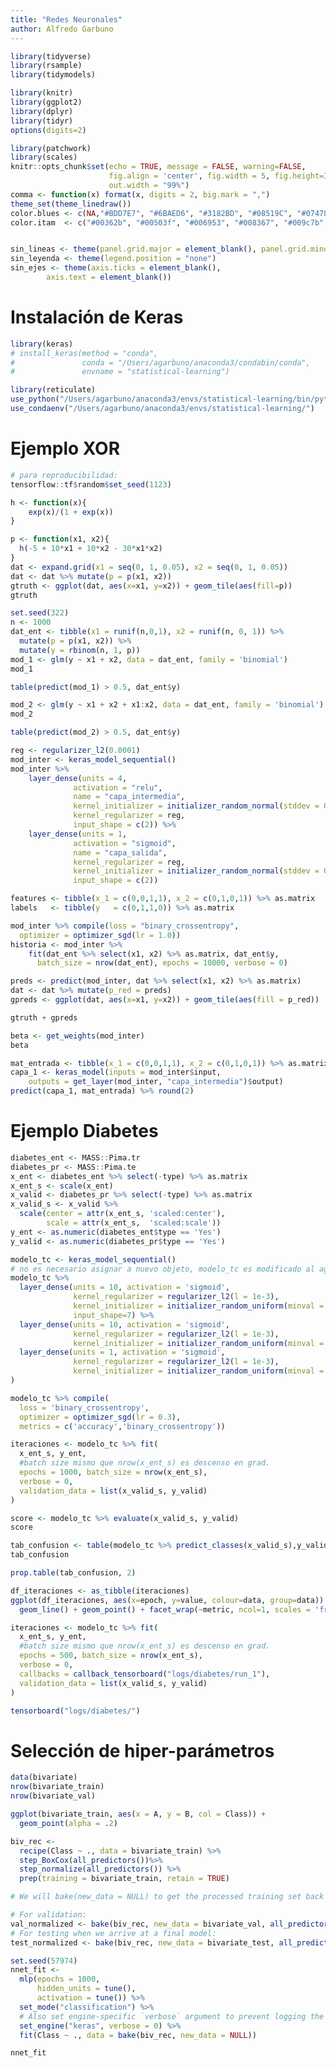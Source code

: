 ```yaml
---
title: "Redes Neuronales"
author: Alfredo Garbuno
---
```


```r
library(tidyverse)
library(rsample)
library(tidymodels)

library(knitr)
library(ggplot2)
library(dplyr)
library(tidyr)
options(digits=2)

library(patchwork)
library(scales)
knitr::opts_chunk$set(echo = TRUE, message = FALSE, warning=FALSE, 
                      fig.align = 'center', fig.width = 5, fig.height=3, cache = TRUE, 
                      out.width = "99%")
comma <- function(x) format(x, digits = 2, big.mark = ",")
theme_set(theme_linedraw())
color.blues <- c(NA,"#BDD7E7", "#6BAED6", "#3182BD", "#08519C", "#074789", "#063e77", "#053464")
color.itam  <- c("#00362b", "#00503f", "#006953", "#008367", "#009c7b", "#00b68f")


sin_lineas <- theme(panel.grid.major = element_blank(), panel.grid.minor = element_blank())
sin_leyenda <- theme(legend.position = "none")
sin_ejes <- theme(axis.ticks = element_blank(), 
        axis.text = element_blank())
```

# Instalación de Keras

```r
library(keras)
# install_keras(method = "conda",
#               conda = "/Users/agarbuno/anaconda3/condabin/conda",
#               envname = "statistical-learning")

library(reticulate)
use_python("/Users/agarbuno/anaconda3/envs/statistical-learning/bin/python")
use_condaenv("/Users/agarbuno/anaconda3/envs/statistical-learning/")
```

# Ejemplo XOR

```r
# para reproducibilidad:
tensorflow::tf$random$set_seed(1123)
```

```r
h <- function(x){
    exp(x)/(1 + exp(x))
}

p <- function(x1, x2){
  h(-5 + 10*x1 + 10*x2 - 30*x1*x2)
}
dat <- expand.grid(x1 = seq(0, 1, 0.05), x2 = seq(0, 1, 0.05))
dat <- dat %>% mutate(p = p(x1, x2))
gtruth <- ggplot(dat, aes(x=x1, y=x2)) + geom_tile(aes(fill=p))
gtruth
```

```r
set.seed(322)
n <- 1000
dat_ent <- tibble(x1 = runif(n,0,1), x2 = runif(n, 0, 1)) %>%
  mutate(p = p(x1, x2)) %>%
  mutate(y = rbinom(n, 1, p))
mod_1 <- glm(y ~ x1 + x2, data = dat_ent, family = 'binomial')
mod_1
```

```r
table(predict(mod_1) > 0.5, dat_ent$y)
```

```r
mod_2 <- glm(y ~ x1 + x2 + x1:x2, data = dat_ent, family = 'binomial')
mod_2
```

```r
table(predict(mod_2) > 0.5, dat_ent$y)
```

```r
reg <- regularizer_l2(0.0001)
mod_inter <- keras_model_sequential()
mod_inter %>% 
    layer_dense(units = 4, 
              activation = "relu",
              name = "capa_intermedia", 
              kernel_initializer = initializer_random_normal(stddev = 0.01, seed = 101),
              kernel_regularizer = reg,
              input_shape = c(2)) %>%
    layer_dense(units = 1, 
              activation = "sigmoid",
              name = "capa_salida", 
              kernel_regularizer = reg,
              kernel_initializer = initializer_random_normal(stddev = 0.01, seed = 201),
              input_shape = c(2))  
```

```r

features <- tibble(x_1 = c(0,0,1,1), x_2 = c(0,1,0,1)) %>% as.matrix
labels   <- tibble(y   = c(0,1,1,0)) %>% as.matrix

mod_inter %>% compile(loss = "binary_crossentropy", 
  optimizer = optimizer_sgd(lr = 1.0))
historia <- mod_inter %>% 
    fit(dat_ent %>% select(x1, x2) %>% as.matrix, dat_ent$y, 
      batch_size = nrow(dat_ent), epochs = 10000, verbose = 0)
```

```r
preds <- predict(mod_inter, dat %>% select(x1, x2) %>% as.matrix)
dat <- dat %>% mutate(p_red = preds)
gpreds <- ggplot(dat, aes(x=x1, y=x2)) + geom_tile(aes(fill = p_red))

gtruth + gpreds
```

```r

beta <- get_weights(mod_inter)
beta
```

```r
mat_entrada <- tibble(x_1 = c(0,0,1,1), x_2 = c(0,1,0,1)) %>% as.matrix
capa_1 <- keras_model(inputs = mod_inter$input,
    outputs = get_layer(mod_inter, "capa_intermedia")$output)
predict(capa_1, mat_entrada) %>% round(2)
```

# Ejemplo Diabetes

```r
diabetes_ent <- MASS::Pima.tr
diabetes_pr <- MASS::Pima.te
x_ent <- diabetes_ent %>% select(-type) %>% as.matrix
x_ent_s <- scale(x_ent)
x_valid <- diabetes_pr %>% select(-type) %>% as.matrix 
x_valid_s <- x_valid %>%
  scale(center = attr(x_ent_s, 'scaled:center'), 
        scale = attr(x_ent_s,  'scaled:scale'))
y_ent <- as.numeric(diabetes_ent$type == 'Yes')
y_valid <- as.numeric(diabetes_pr$type == 'Yes')
```

```r
modelo_tc <- keras_model_sequential() 
# no es necesario asignar a nuevo objeto, modelo_tc es modificado al agregar capas
modelo_tc %>% 
  layer_dense(units = 10, activation = 'sigmoid', 
              kernel_regularizer = regularizer_l2(l = 1e-3), 
              kernel_initializer = initializer_random_uniform(minval = -0.5, maxval = 0.5),
              input_shape=7) %>%
  layer_dense(units = 10, activation = 'sigmoid', 
              kernel_regularizer = regularizer_l2(l = 1e-3), 
              kernel_initializer = initializer_random_uniform(minval = -0.5, maxval = 0.5)) %>%
  layer_dense(units = 1, activation = 'sigmoid',
              kernel_regularizer = regularizer_l2(l = 1e-3),
              kernel_initializer = initializer_random_uniform(minval = -0.5, maxval = 0.5)
)
```

```r
modelo_tc %>% compile(
  loss = 'binary_crossentropy',
  optimizer = optimizer_sgd(lr = 0.3),
  metrics = c('accuracy','binary_crossentropy'))
```


```r
iteraciones <- modelo_tc %>% fit(
  x_ent_s, y_ent, 
  #batch size mismo que nrow(x_ent_s) es descenso en grad.
  epochs = 1000, batch_size = nrow(x_ent_s), 
  verbose = 0,
  validation_data = list(x_valid_s, y_valid)
)
```

```r
score <- modelo_tc %>% evaluate(x_valid_s, y_valid)
score
```

```r
tab_confusion <- table(modelo_tc %>% predict_classes(x_valid_s),y_valid) 
tab_confusion
```

```r
prop.table(tab_confusion, 2)
```

```r
df_iteraciones <- as_tibble(iteraciones)
ggplot(df_iteraciones, aes(x=epoch, y=value, colour=data, group=data)) + 
  geom_line() + geom_point() + facet_wrap(~metric, ncol=1, scales = 'free')
```

```r
iteraciones <- modelo_tc %>% fit(
  x_ent_s, y_ent, 
  #batch size mismo que nrow(x_ent_s) es descenso en grad.
  epochs = 500, batch_size = nrow(x_ent_s), 
  verbose = 0,
  callbacks = callback_tensorboard("logs/diabetes/run_1"),
  validation_data = list(x_valid_s, y_valid)
)
```

```r
tensorboard("logs/diabetes/")
```

# Selección de hiper-parámetros

```r
data(bivariate)
nrow(bivariate_train)
nrow(bivariate_val)

```

```r
ggplot(bivariate_train, aes(x = A, y = B, col = Class)) + 
  geom_point(alpha = .2)
```

```r
biv_rec <- 
  recipe(Class ~ ., data = bivariate_train) %>%
  step_BoxCox(all_predictors())%>%
  step_normalize(all_predictors()) %>%
  prep(training = bivariate_train, retain = TRUE)

# We will bake(new_data = NULL) to get the processed training set back

# For validation:
val_normalized <- bake(biv_rec, new_data = bivariate_val, all_predictors())
# For testing when we arrive at a final model: 
test_normalized <- bake(biv_rec, new_data = bivariate_test, all_predictors())
```

```r
set.seed(57974)
nnet_fit <-
  mlp(epochs = 1000, 
      hidden_units = tune(), 
      activation = tune()) %>%
  set_mode("classification") %>% 
  # Also set engine-specific `verbose` argument to prevent logging the results: 
  set_engine("keras", verbose = 0) %>%
  fit(Class ~ ., data = bake(biv_rec, new_data = NULL))

nnet_fit
```


